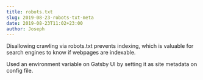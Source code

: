 ```yaml
---
title: robots.txt
slug: 2019-08-23-robots-txt-meta
date: 2019-08-23T11:02+23:00
author: Joseph
---
```


Disallowing crawling via robots.txt prevents indexing, which is valuable for search engines to know if webpages are indexable.

Used an environment variable on Gatsby UI by setting it as site metadata on config file.